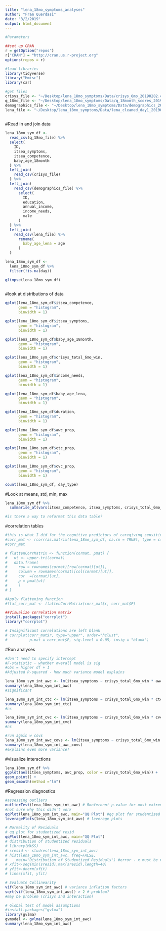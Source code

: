 ```yaml
---
title: "lena_18mo_symptoms_analyses"
author: "Fran Querdasi"
date: "3/2/2019"
output: html_document
---
```


```r
#Parameters

##set up CRAN
r = getOption("repos")
r["CRAN"] = "http://cran.us.r-project.org"
options(repos = r)

#load libraries
library(tidyverse)
library("Hmisc")
library(car)

#get files
crisys_file <- "~/Desktop/lena_18mo_symptoms/Data/crisys_6mo_20190202.csv"
q_18mo_file <- "~/Desktop/lena_18mo_symptoms/Data/q_18month_scores_20190202.csv"
demographics_file <- "~/Desktop/lena_18mo_symptoms/Data/demographics_20190131.csv"
lena_file <- "~/Desktop/lena_18mo_symptoms/Data/lena_cleaned_day1_20190202.csv"
  
```
#Read in and join data
```r
lena_18mo_sym_df <-
  read_csv(q_18mo_file) %>% 
  select(
    ID, 
    itsea_symptoms,
    itsea_competence,
    baby_age_18month
  ) %>% 
  left_join(
    read_csv(crisys_file) 
  ) %>% 
  left_join(
    read_csv(demographics_file) %>% 
      select(
        ID,
        education,
        annual_income,
        income_needs,
        male
      )
  ) %>% 
  left_join(
    read_csv(lena_file) %>% 
      rename(
        baby_age_lena = age
      )
  )

lena_18mo_sym_df <-
  lena_18mo_sym_df %>% 
  filter(!is.na(day))

glimpse(lena_18mo_sym_df)
  
```
#look at distributions of data
```r
qplot(lena_18mo_sym_df$itsea_competence, 
      geom = "histogram",
      binwidth = 1)

qplot(lena_18mo_sym_df$itsea_symptoms, 
      geom = "histogram",
      binwidth = 1)

qplot(lena_18mo_sym_df$baby_age_18month, 
      geom = "histogram",
      binwidth = 1)

qplot(lena_18mo_sym_df$crisys_total_6mo_win, 
      geom = "histogram",
      binwidth = 1)

qplot(lena_18mo_sym_df$income_needs, 
      geom = "histogram",
      binwidth = 1)

qplot(lena_18mo_sym_df$baby_age_lena, 
      geom = "histogram",
      binwidth = 1)

qplot(lena_18mo_sym_df$duration, 
      geom = "histogram",
      binwidth = 1)

qplot(lena_18mo_sym_df$awc_prop, 
      geom = "histogram",
      binwidth = 1)

qplot(lena_18mo_sym_df$ctc_prop, 
      geom = "histogram",
      binwidth = 1)

qplot(lena_18mo_sym_df$cvc_prop, 
      geom = "histogram",
      binwidth = 1)

count(lena_18mo_sym_df, day_type)

```
#Look at means, std, min, max
```r
lena_18mo_sym_df %>% 
  summarise_at(vars(itsea_competence, itsea_symptoms, crisys_total_6mo_win, awc_prop, ctc_prop, cvc_prop), funs(mean, sd, min, max), na.rm = TRUE)

#is there a way to reformat this data table?
```
#correlation tables
```r
#this is what I did for the cognitive predictors of caregiving sensitivity project. They didn't work here though, and I'm not sure why. 
#corr_mat <- rcorr(as.matrix(lena_18mo_sym_df, na.rm = TRUE), type = c("pearson"))
#corr_mat

# flattenCorrMatrix <- function(cormat, pmat) {
#   ut <- upper.tri(cormat)
#   data.frame(
#     row = rownames(cormat)[row(cormat)[ut]],
#     column = rownames(cormat)[col(cormat)[ut]],
#     cor  =(cormat)[ut],
#     p = pmat[ut]
#     )
# }

#Apply flattening function
#flat_corr_mat <- flattenCorrMatrix(corr_mat$r, corr_mat$P)
```
```r
##Visualize correlation matrix
install.packages("corrplot")
library("corrplot")

# Insignificant correlations are left blank
# corrplot(corr_mat$r, type="upper", order="hclust", 
#          p.mat = corr_mat$P, sig.level = 0.05, insig = "blank")
```
#Run analyses
```r
#don't need to specify intercept
#F-statistic - whether overall model is sig
#obs = higher df + 1 
#Adjusted R-squared - how much variance model explains

lena_18mo_sym_int_awc <- lm(itsea_symptoms ~ crisys_total_6mo_win * awc_prop, data = lena_18mo_sym_df)
summary(lena_18mo_sym_int_awc)
#significant

lena_18mo_sym_int_ctc <- lm(itsea_symptoms ~ crisys_total_6mo_win * ctc_prop, data = lena_18mo_sym_df)
summary(lena_18mo_sym_int_ctc)
#ns

lena_18mo_sym_int_cvc <- lm(itsea_symptoms ~ crisys_total_6mo_win * cvc_prop, data = lena_18mo_sym_df)
summary(lena_18mo_sym_int_cvc)
#ns

#run again w covs
lena_18mo_sym_int_awc_covs <- lm(itsea_symptoms ~ crisys_total_6mo_win * awc_prop + baby_age_lena + male + baby_age_18month, data = lena_18mo_sym_df)
summary(lena_18mo_sym_int_awc_covs)
#explains even more variance!
```
#visualize interactions
```r
lena_18mo_sym_df %>%
ggplot(aes(itsea_symptoms, awc_prop, color = crisys_total_6mo_win)) +
geom_point() +
geom_smooth(method ="lm")
```
#Regression diagnostics
```r
#assessing outliers
outlierTest(lena_18mo_sym_int_awc) # Bonferonni p-value for most extreme obs
#not sure why this didn't work
qqPlot(lena_18mo_sym_int_awc, main="QQ Plot") #qq plot for studentized resid 
leveragePlots(lena_18mo_sym_int_awc) # leverage plots

# Normality of Residuals
# qq plot for studentized resid
qqPlot(lena_18mo_sym_int_awc, main="QQ Plot")
# distribution of studentized residuals
# library(MASS)
# sresid <- studres(lena_18mo_sym_int_awc) 
# hist(lena_18mo_sym_int_awc, freq=FALSE, 
#    main="Distribution of Studentized Residuals") #error - x must be numeric
# xfit<-seq(min(sresid),max(sresid),length=40) 
# yfit<-dnorm(xfit) 
# lines(xfit, yfit)

# Evaluate Collinearity
vif(lena_18mo_sym_int_awc) # variance inflation factors 
sqrt(vif(lena_18mo_sym_int_awc)) > 2 # problem?
#may be problem (crisys and interaction)

# Global test of model assumptions
#install.packages("gvlma")
library(gvlma)
gvmodel <- gvlma(lena_18mo_sym_int_awc) 
summary(lena_18mo_sym_int_awc)
```

